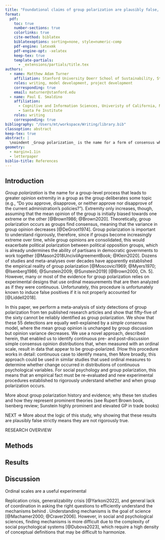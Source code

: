 ```yaml
---
title: "Foundational claims of group polarization are plausibly false, with lessons for the empirical study of psychological dynamics"
format:
  pdf:
    toc: true
    number-sections: true
    colorlinks: true
    cite-method: biblatex
    biblatexoptions: sorting=none, style=numeric-comp
    pdf-engine: latexmk
    pdf-engine-opt: -xelatex
    keep-tex: true
    template-partials:
      - _extensions/partials/title.tex
authors:
  - name: Matthew Adam Turner
    affiliation: Stanford University Doerr School of Sustainability, Stanford University
    roles: writing, model development, project development
    corresponding: true
    email: maturner@stanford.edu
  - name: Paul E. Smaldino
    affiliation: 
      - Cognitive and Information Sciences, Univeristy of California, Merced
      - Santa Fe Institute
    roles: writing
    corresponding: true
bibliography: "/Users/mt/workspace/Writing/library.bib"
classoption: abstract
keep-tex: true
abstract: |
  \noindent _Group polarization_ is the name for a form of consensus where members of a like-minded group become, on average, more extreme in their opinions after discussing a topic. Group polarization is important because it may drive political polarization if moderate partisans become more extreme. Theoretically, group polarization is celebrated as a regular, reliable outcome of a certain experimental design based on dozens of published studies that purportedly demonstrate the phenomena. However, in this paper we show that 55 of 60 published observations of purported group polarization, from ten foundational studies, are equally well-explained by a simple consensus model where group opinion variance decreases, but extremity does not increase. We use a novel computational meta-analysis framework designed to identify plausible pre- and post-discussion opinion distributions that are consistent with simple consensus, but appear to be group polarization when measured on ordinal, Likert-style scales. This occurs due to ceiling effects induced by ordinal measurements. At best this shows that a selection of foundational research in social psychology must be discarded. At worst this is the tip of the iceberg, and many similar social psychological findings within and without the group polarization tradition will similarly be shown to be unreliable.
geometry:
  - margin=1.1in
  - letterpaper
biblio-title: References
---
```


```{=tex}
\begin{quote}
In our introductory social psychology course, 
we have for many years used the [group polarization experimental paradigm] as
a laboratory exercise. The exercise works beautifully, but one must be
careful to forewarn a class that [group polarization] does not occur with every 
group\ldots and that the effect is not large. 
\par\raggedleft(Brown, 1986, p.\cite[p. 205]{Brown1986})
\end{quote}
```
```{=tex}
\begin{quote}
One of the most robust findings in social psychology is that of attitude polarization 
following discussion with like-minded others.
\par\raggedleft(Cooper et al, 2001, p. 267 \cite[p. 267]{Cooper2001})
\end{quote}
```
## Introduction

*Group polarization* is the name for a group-level process that leads to greater opinion extremity in a group as the group deliberates some topic (e.g., "Do you approve, disapprove, or neither approve nor disapprove of the current administration's policies?"). Extremity only increases, though, assuming that the mean opinion of the group is initially biased towards one extreme or the other [@Brown1986; @Brown2020]. Theoretically, group polarization occurs as groups find consensus, meaning that the variance in group opinion decreases [@DeGroot1974]. Group polarization is important to understand rigorously, therefore, since if groups become increasingly extreme over time, while group opinions are consolidated, this would exacerbate political polarization between political opposition groups, which is already undermines the ability of partisans in democratic governments to work together [@Mason2018UncivilAgreementBook; @Klein2020]. Dozens of studies and meta-analyses over decades have apparently established the empirical reality of group polarization \[@Moscovici1969; @Myers1970; @Isenberg1986; @Sunstein2009; @Sunstein2019\] [@Brown2000, Ch. 5]. However, many or most of the evidence for group polarization relies on experimental designs that use ordinal measurements that are then analyzed as if they were continuous. Unfortunately, this procedure is unfortunately known to induce false positives if it is not properly accounted for [@Liddell2018].

In this paper, we perform a meta-analysis of sixty detections of group polarization from ten published research articles and show that fifty-five of the sixty cannot be reliably identified as group polarization. We show that these 55 detections are equally well-explained by a *simple consensus* model, where the mean group opinion is unchanged by group discussion but opinion variance decreases. We use a novel approach, described herein, that enabled us to identify continuous pre- and post-discussion simple consensus opinion distributions that, when measured with an ordinal scale, result in data that appear to be group-polarized. (How this procedure works in detail: continuous case to identify means, then More broadly, this approach could be used in similar studies that used ordinal measures to determine whether change occurred in distributions of continuous psychological variables. For social psychology and group polarization, this means that an empirical fact must be re-evaluated and new experimental procedures established to rigorously understand whether and when group polarization occurs.

More about group polarization history and evidence; why these ten studies and how they represent prominent theories (see Rupert Brown book, Isenberg review; Sunstein highly prominent and elevated GP in trade books)

NEXT =\> More about the logic of this study, why showing that these results are plausibly false strictly means they are not rigorously true.

RESEARCH OVERVIEW

## Methods

## Results

## Discussion

Ordinal scales are a useful experimental

Replication crisis, generalizability crisis [@Yarkoni2022], and general lack of coordination in asking the right questions to efficiently understand the mechanisms behind . Understanding mechanisms is the goal of science [@Machamer2000; @Craver2006]. However, in social and psychological sciences, finding mechanisms is more difficult due to the complexity of social psychological systems [@Dubova2023], which require a high density of conceptual definitions that may be difficult to harmonize.
